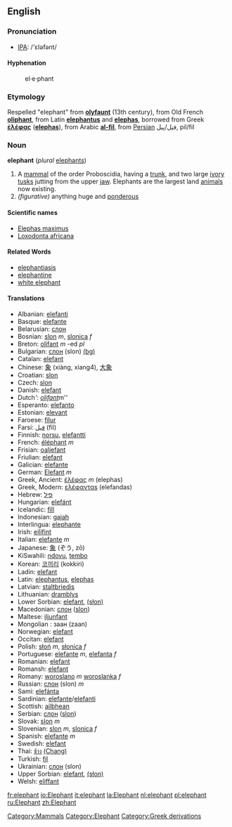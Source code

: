 ==English==
===Pronunciation===
*[[w:IPA|IPA]]: /'ɛləfənt/

====Hyphenation====
:el&middot;e&middot;phant

===Etymology===
Respelled "elephant" from '''[[olyfaunt]]''' (13th century), from Old French '''[[oliphant]]''', from Latin '''[[elephantus]]''' and '''[[elephas]]''', borrowed from Greek '''[[ἐλέφας]]''' ('''[[elephas]]'''), from Arabic '''[[al-fil]]''', from [[Persian]] فیل/پیل, pil/fil

=== Noun ===
'''elephant''' (''plural'' [[elephants]])

#A [[mammal]] of the order Proboscidia, having a [[trunk]], and two large [[ivory]] [[tusks]] jutting from the upper [[jaw]].  Elephants are the largest land [[animal]]s now existing. 
# ''(figurative)'' anything huge and [[ponderous]]
{{Wikipedia}}
====Scientific names====
*[[Elephas maximus]]
*[[Loxodonta africana]]

====Related Words====
*[[elephantiasis]]
*[[elephantine]]
*[[white elephant]]

==== Translations ====
*Albanian: [[elefanti]]
*Basque: [[elefante]]
*Belarusian: [[слон]]
*Bosnian: [[slon]] ''m'', [[slonica]] ''f''
*Breton: [[olifant]] ''m'' -ed ''pl''
*Bulgarian: [[слон]] (slon) [[:bg:слон|(bg)]]
*Catalan: [[elefant]]
*Chinese: [[象]] (xiàng, xiang4), [[大象]]
*Croatian: [[slon]]
*Czech: [[slon]]
*Danish: [[elefant]]
*Dutch''': [[olifant]] ''m''
*Esperanto: [[elefanto]]
*Estonian: [[elevant]]
*Faroese: [[fílur]]
*Farsi: [[فيل]] (fil)
*Finnish: [[norsu]], [[elefantti]]
*French: [[éléphant]] ''m''
*Frisian: [[oaljefant]]
*Friulian: [[elefant]]
*Galician: [[elefante]]
*German: [[Elefant]] ''m''
*Greek, Ancient: [[ἐλέφας]] ''m'' (elephas)
*Greek, Modern: [[ελέφανταs]] (elefandas)
*Hebrew: [[פיל]]
*Hungarian: [[elefánt]]
*Icelandic: [[fíll]]
*Indonesian: [[gajah]]
*Interlingua: [[elephante]]
*Irish: [[eilifint]]
*Italian: [[elefante]] ''m''
*Japanese: [[象]] (ぞう, zō)
*KiSwahili: [[ndovu]], [[tembo]]
*Korean: [[코끼리]] (kokkiri)
*Ladin: [[elefant]]
*Latin: [[elephantus]], [[elephas]]
*Latvian: [[staltbriedis]]
*Lithuanian: [[dramblys]]
*Lower Sorbian: [[elefant]], [[(słon)]]
*Macedonian: [[слон]] ([[slon]])
*Maltese: [[iljunfant]]
*Mongolian : заан (zaan)
*Norwegian: [[elefant]]
*Occitan: [[elefant]]
*Polish: [[słoń]] ''m'', [[słonica]] ''f''
*Portuguese: [[elefante]] ''m'', [[elefanta]] ''f''
*Romanian: [[elefant]]
*Romansh: [[elefant]]
*Romany: [[woroslano]] ''m'' [[woroslanka]] ''f''
*Russian: [[слон]] (slon) ''m''
*Sami: [[elefánta]]
*Sardinian: [[elefante]]/[[elefanti]]
*Scottish: [[ailbhean]]
*Serbian: [[слон]] ([[slon]])
*Slovak: [[slon#Slovak|slon]] ''m''
*Slovenian: [[slon]] ''m'', [[slonica]] ''f''
*Spanish: [[elefante]] ''m''
*Swedish: [[elefant]]
*Thai:  [[ช้าง]] [[(Chang)]]
*Turkish: [[fil]]
*Ukrainian: [[слон]] (slon)
*Upper Sorbian: [[elefant]], [[(słon)]]
*Welsh: [[eliffant]]
[[Category:Mammals]]
[[Category:Elephant]]
[[Category:Greek derivations]]

[[fr:elephant]]
[[io:Elephant]]
[[it:elephant]]
[[la:Elephant]]
[[nl:elephant]]
[[pl:elephant]]
[[ru:Elephant]]
[[zh:Elephant]]